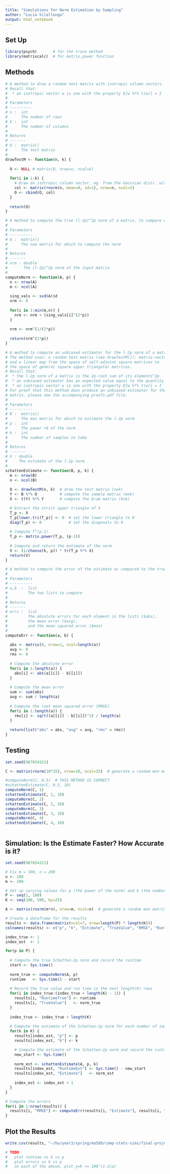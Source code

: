 ```yaml
---
title: "Simulations for Norm Estimation by Sampling"
author: "Lucia Vilallonga"
output: html_notebook
---
```


## Set Up
```r
library(psych)       # for the trace method
library(matrixcalc)  # for matrix.power function
```

## Methods
```r
# A method to draw a random test matrix with isotropic column vectors.
# Recall that:
#  * an isotropic vector w is one with the property E[w %*% t(w)] = I
#
# Parameters
# ----------
# n :  int
#      The number of rows
# k :  int
#      The number of columns
#
# Returns
# -------
# O :  matrix()
#      The test matrix
#
drawTestM <- function(n, k) {
  
  O <- NULL # matrix(0, nrow=n, ncol=k)
  
  for(i in 1:k) {
    # Draw an isotropic column vector, eg. from the Gaussian distr. with variance=1
    col <- matrix(rnorm(n, mean=0, sd=1), nrow=n, ncol=1)
    O <- cbind(O, col)
  }
  
  return(O)
}
```

```r
# A method to compute the true (l-2p)^2p norm of a matrix, to compare with the estimate.
#
# Parameters
# ----------
# A :  matrix()
#      The nxm matrix for which to compute the norm
#
# Returns
# -------
# nrm : double
#       The (l-2p)^2p norm of the input matrix   
#
computeNorm <- function(A, p) {
  n <- nrow(A)
  m <- ncol(A)
  
  sing_vals <- svd(A)$d
  nrm <- 0
  
  for(i in 1:min(m,n)) {
    nrm <- nrm + (sing_vals[i]^(2*p))
  }
  
  nrm <- nrm^(1/(2*p))
  
  return(nrm^(2*p))
}
```

```r
# A method to compute an unbiased estimator for the l-2p norm of a matrix.
# The method uses: a random test matrix (see drawTestM()); matrix-vector multiplication; 
# and a linear map from the space of self-adjoint square matrices to 
# the space of general square upper triangular matrices.
# Recall that:
#  * the l-2p norm of a matrix is the 2p-root sum of its elements^2p
#  * an unbiased estimator has an expected value equal to the quantity to be estimated
#  * an isotropic vector w is one with the property E[w %*% t(w)] = I
# For proof that this method does produce an unbiased estimator for the l-2p norm of a
# matrix, please see the accompanying proofs.pdf file.
#
# Parameters
# ----------
# B :  matrix()
#      The mxn matrix for which to estimate the l-2p norm
# p :  int
#      The power >0 of the norm
# k :  int
#      The number of samples to take
#
# Returns
# -------
# V : double
#     The estimate of the l-2p norm
#
schattenEstimate <- function(B, p, k) {
  m <- nrow(B)
  n <- ncol(B)
  
  O <- drawTestM(n, k)  # draw the test matrix (nxk)
  Y <- B %*% O          # compute the sample matrix (mxk)
  X <- t(Y) %*% Y       # compute the Gram matrix (kxk)   

  # Extract the strict upper triangle of X  
  T_p <- X
  T_p[lower.tri(T_p)] <- 0  # set the lower triangle to 0
  diag(T_p) <- 0            # set the diagonals to 0
  
  # Compute T^(p-1) 
  T_p <- matrix.power(T_p, (p-1)) 
  
  # Compute and return the estimate of the norm
  V <- (1/choose(k, p)) * tr(T_p %*% X) 
  return(V)
}
```

```r
# A method to compute the error of the estimate as compared to the true value.
# 
# Parameters
# ----------
# a,b  :  list 
#         The two lists to compare
# 
# Returns
# -------
# errs :  list
#         The absolute errors for each element in the lists ($abs), 
#         the mean error ($avg),  
#         and the mean squared error ($mse)
#
computeErr <- function(a, b) {
  
  abs <- matrix(0, nrow=1, ncol=length(a))
  avg <- 0
  rms <- 0
  
  # Compute the absolute error
  for(i in 1:length(a)) {
    abs[i] <- abs(a[[i]] - b[[i]])
  }
  
  # Compute the mean error
  sum <- sum(abs)
  avg <- sum / length(a)
  
  # Compute the root mean squared error (RMSE)
  for(i in 1:length(a)) {
    rms[i] <- sqrt((a[[i]] - b[[i]])^2) / length(a)
  }
  
  return(list("abs" = abs, "avg" = avg, "rms" = rms))
}             
```

## Testing
```r
set.seed(987654321)

C <- matrix(rnorm(10*15), nrow=10, ncol=15)  # generate a random mxn matrix for the simulation

#computeNorm(C, 0.5)  # THIS METHOD IS CORRECT
#schattenEstimate(C, 0.5, 10)
computeNorm(C, 1)
schattenEstimate(C, 1, 10)
computeNorm(C, 2)
schattenEstimate(C, 2, 10)
computeNorm(C, 3)
schattenEstimate(C, 3, 10)
computeNorm(C, 4)
schattenEstimate(C, 4, 10)



```

## Simulation: Is the Estimate Faster? How Accurate is it?
```r
set.seed(987654321)

# Fix m = 100, n = 200
n <- 100
m <- 200

# Set up varying values for p (the power of the norm) and k (the number of samples)
P <- seq(1, 100)
K <- seq(100, 500, by=25) 

A <- matrix(rnorm(m*n), nrow=m, ncol=n)  # generate a random mxn matrix for the simulation

# Create a dataframe for the results
results <- data.frame(matrix(ncol=7, nrow=length(P) * length(K)))
colnames(results) <- c("p", "k", "Estimate", "TrueValue", "RMSE", "RuntimeEst", "RuntimeTrue")

index_true <- 1
index_est  <- 1

for(p in P) {
  
  # Compute the true Schatten-2p norm and record the runtime
  start <- Sys.time()
  
  norm_true <- computeNorm(A, p)
  runtime   <- Sys.time() - start
  
  # Record the true value and run time in the next length(K) rows
  for(i in index_true:(index_true + length(K) - 1)) {
    results[i, "RuntimeTrue"] <- runtime
    results[i, "TrueValue"]   <- norm_true
  }
  
  index_true <- index_true + length(K)
  
  # Compute the estimate of the Schatten-2p norm for each number of samples k and record the runtime
  for(k in K) {
    results[index_est, "p"] <- p
    results[index_est, "k"] <- k

    # Compute the estimate of the Schatten-2p norm and record the runtime
    new_start <- Sys.time()
  
    norm_est <- schattenEstimate(A, p, k)
    results[index_est, "RuntimeEst"] <- Sys.time() - new_start
    results[index_est, "Estimate"]   <- norm_est
  
    index_est <- index_est + 1
  }
}

# Compute the errors
for(i in 1:nrow(results)) {
  results[i, "RMSE"] <- computeErr(results[i, "Estimate"], results[i, "TrueValue"])$rms
}
```

## Plot the Results
```r

write.csv(results, "~/bu/year3/spring/ma589/comp-stats-sims/final-project/norm-estim/test.csv")

# TODO: 
#   plot runtime vs k vs p
#   plot errors vs k vs p
#   on each of the above, plot y=k >= 100^(1-2/p)
```